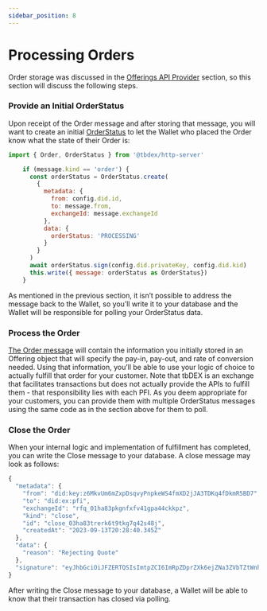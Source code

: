 ```yaml
---
sidebar_position: 8
---
```


# Processing Orders

Order storage was discussed in the [Offerings API Provider](docs/tbdex/anatomy-of-a-pfi) section, so this section will discuss the following steps.


### Provide an Initial OrderStatus

Upon receipt of the Order message and after storing that message, you will want to create an initial [OrderStatus](https://github.com/TBD54566975/tbdex/tree/main/specs/protocol#orderstatus) to let the Wallet who placed the Order know what the state of their Order is:


```js
import { Order, OrderStatus } from '@tbdex/http-server'

    if (message.kind == 'order') {
      const orderStatus = OrderStatus.create(
        {
          metadata: {
            from: config.did.id,
            to: message.from,
            exchangeId: message.exchangeId
          },
          data: {
            orderStatus: 'PROCESSING'
          }
        }
      )
      await orderStatus.sign(config.did.privateKey, config.did.kid)
      this.write({ message: orderStatus as OrderStatus})
    }
```


As mentioned in the previous section, it isn’t possible to address the message back to the Wallet, so you’ll write it to your database and the Wallet will be responsible for polling your OrderStatus data.


### Process the Order

[The Order message](https://github.com/TBD54566975/tbdex/tree/main/specs/protocol#order) will contain the information you initially stored in an Offering object that will specify the pay-in, pay-out, and rate of conversion needed. Using that information, you’ll be able to use your logic of choice to actually fulfill that order for your customer. Note that tbDEX is an exchange that facilitates transactions but does not actually provide the APIs to fulfill them - that responsibility lies with each PFI. As you deem appropriate for your customers, you can provide them with multiple OrderStatus messages using the same code as in the section above for them to poll.


### Close the Order

When your internal logic and implementation of fulfillment has completed, you can write the Close message to your database. A close message may look as follows:


```js
{
  "metadata": {
    "from": "did:key:z6MkvUm6mZxpDsqvyPnpkeWS4fmXD2jJA3TDKq4fDkmR5BD7",
    "to": "did:ex:pfi",
    "exchangeId": "rfq_01ha83pkgnfxfv41gpa44ckkpz",
    "kind": "close",
    "id": "close_03ha83trerk6t9tkg7q42s48j",
    "createdAt": "2023-09-13T20:28:40.345Z"
  },
  "data": {
    "reason": "Rejecting Quote"
  },
  "signature": "eyJhbGciOiJFZERTQSIsImtpZCI6ImRpZDprZXk6ejZNa3ZVbTZtWnhwRHNxdnlQbnBrZVdTNGZtWEQyakpBM1RES3E0ZkRrbVI1QkQ3I3o2TWt2VW02bVp4cERzcXZ5UG5wa2VXUzRmbVhEMmpKQTNUREtxNGZEa21SNUJENyJ9..tWyGAiuUXFuVvq318Kdz-EJJgCPCWEMO9xVMZD9amjdwPS0p12fkaLwu1PSLxHoXPKSyIbPQnGGZayI_v7tPCA"
}
```


After writing the Close message to your database, a Wallet will be able to know that their transaction has closed via polling.